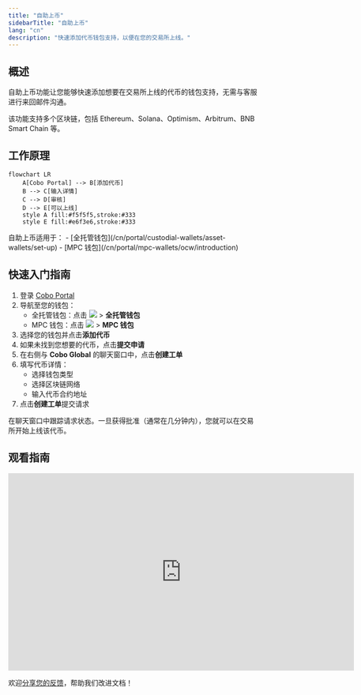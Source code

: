 ```yaml
---
title: "自助上币"
sidebarTitle: "自助上币"
lang: "cn"
description: "快速添加代币钱包支持，以便在您的交易所上线。"
---
```


## 概述

自助上币功能让您能够快速添加想要在交易所上线的代币的钱包支持，无需与客服进行来回邮件沟通。

该功能支持多个区块链，包括 Ethereum、Solana、Optimism、Arbitrum、BNB Smart Chain 等。

## 工作原理

```mermaid
flowchart LR
    A[Cobo Portal] --> B[添加代币]
    B --> C[输入详情]
    C --> D[审核]
    D --> E[可以上线]
    style A fill:#f5f5f5,stroke:#333
    style E fill:#e6f3e6,stroke:#333
```

<Info>
自助上币适用于：
- [全托管钱包](/cn/portal/custodial-wallets/asset-wallets/set-up)
- [MPC 钱包](/cn/portal/mpc-wallets/ocw/introduction)
</Info>

## 快速入门指南

1. 登录 [Cobo Portal](https://portal.cobo.com/login)
2. 导航至您的钱包：
   - 全托管钱包：点击 <img src="/cn/images/common/wallets_icon_cn.svg" className="icon"/> > **全托管钱包**
   - MPC 钱包：点击 <img src="/cn/images/common/wallets_icon_cn.svg" className="icon"/> > **MPC 钱包**
3. 选择您的钱包并点击**添加代币**
4. 如果未找到您想要的代币，点击**提交申请**
5. 在右侧与 **Cobo Global** 的聊天窗口中，点击**创建工单**
6. 填写代币详情：
   - 选择钱包类型
   - 选择区块链网络
   - 输入代币合约地址
7. 点击**创建工单**提交请求

在聊天窗口中跟踪请求状态。一旦获得批准（通常在几分钟内），您就可以在交易所开始上线该代币。

## 观看指南

<iframe
  width="700"
  height="400"
  src="https://embed.app.guidde.com/playbooks/xvvaKi45LZMjptbbkEXvpm"
  title="YouTube video player"
  frameborder="0"
  allow="accelerometer; autoplay; clipboard-write; encrypted-media; gyroscope; picture-in-picture"
  allowfullscreen
></iframe>

<Tip>欢迎[分享您的反馈](https://forms.zohopublic.com/cobo/form/DocumentFeedbackForm/formperma/QvLOhxJv1_JMsJ-1dleZ8Itb_7rzN-LtgvsDdxosoVI?referrername=manuals)，帮助我们改进文档！</Tip>
